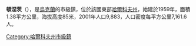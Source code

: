 {{no footnotes|time=2015-09-15T08:17:16+00:00}}
{{noteTA
|G1=地名
|T=zh:切爾博尼多涅齊; zh-hant:頓內次;
|1=zh:頓涅茨; zh-hant:頓內次;
|2=zh:哈爾科夫; zh-hant:哈爾可夫;
}}
'''頓涅茨'''（{{lang-uk|Донець}}），是[[烏克蘭|烏克蘭]]的市級鎮，位於該國東部[[哈爾科夫州|哈爾科夫州]]，始建於1959年，面積1.38平方公里，海拔高度85米，2001年人口9,883，人口密度每平方公里7,161.6人。

{{coord|49|30|30|N|36|34|16|E|scale:30000_region:UA|display=title}}

{{DEFAULTSORT:Донець}}
[[Category:哈爾科夫州市級鎮|Category:哈爾科夫州市級鎮]]


{{Kharkiv-geo-stub}}